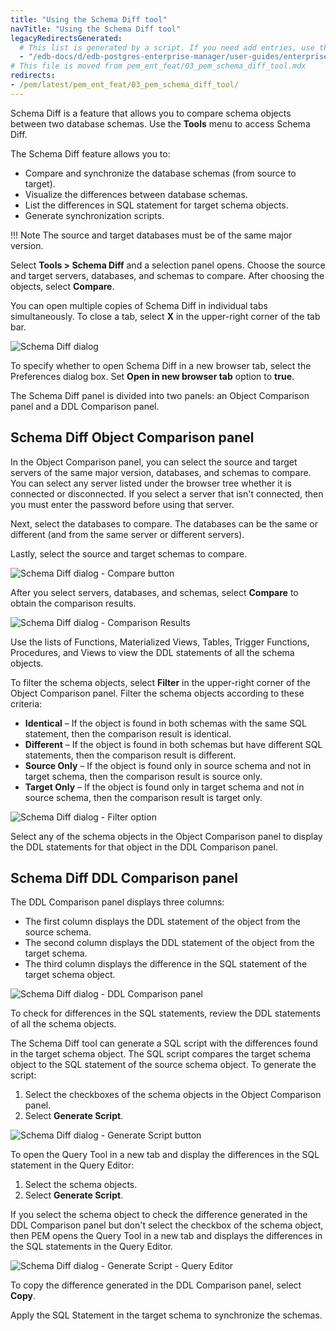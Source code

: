 ```yaml
---
title: "Using the Schema Diff tool"
navTitle: "Using the Schema Diff tool"
legacyRedirectsGenerated:
  # This list is generated by a script. If you need add entries, use the `legacyRedirects` key.
  - "/edb-docs/d/edb-postgres-enterprise-manager/user-guides/enterprise-features-guide/8.0/pem_schema_diff_tool.html"
# This file is moved from pem_ent_feat/03_pem_schema_diff_tool.mdx
redirects:
- /pem/latest/pem_ent_feat/03_pem_schema_diff_tool/
---
```


Schema Diff is a feature that allows you to compare schema objects between two database schemas. Use the **Tools** menu to access Schema Diff.

The Schema Diff feature allows you to:

-   Compare and synchronize the database schemas (from source to target).
-   Visualize the differences between database schemas.
-   List the differences in SQL statement for target schema objects.
-   Generate synchronization scripts.

!!! Note
    The source and target databases must be of the same major version.

Select **Tools > Schema Diff** and a selection panel opens. Choose the source and target servers, databases, and schemas to compare. After choosing the objects, select **Compare**.

You can open multiple copies of Schema Diff in individual tabs simultaneously. To close a tab, select **X** in the upper-right corner of the tab bar.

![Schema Diff dialog](images/schema_diff_dialog.png)

To specify whether to open Schema Diff in a new browser tab, select the Preferences dialog box. Set **Open in new browser tab** option to **true**.

The Schema Diff panel is divided into two panels: an Object Comparison panel and a DDL Comparison panel.

## Schema Diff Object Comparison panel

In the Object Comparison panel, you can select the source and target servers of the same major version, databases, and schemas to compare. You can select any server listed under the browser tree whether it is connected or disconnected. If you select a server that isn't connected, then you must enter the password before using that server.

Next, select the databases to compare. The databases can be the same or different (and from the same server or different servers).

Lastly, select the source and target schemas to compare.

![Schema Diff dialog - Compare button](images/schema_diff_compare_button.png)

After you select servers, databases, and schemas, select **Compare** to obtain the comparison results.

![Schema Diff dialog - Comparison Results](images/schema_diff_comparison_results.png)

Use the lists of Functions, Materialized Views, Tables, Trigger Functions, Procedures, and Views to view the DDL statements of all the schema objects.

To filter the schema objects, select **Filter** in the upper-right corner of the Object Comparison panel. Filter the schema objects according to these criteria:

-   **Identical** – If the object is found in both schemas with the same SQL statement, then the comparison result is identical.
-   **Different** – If the object is found in both schemas but have different SQL statements, then the comparison result is different.
-   **Source Only** – If the object is found only in source schema and not in target schema, then the comparison result is source only.
-   **Target Only** – If the object is found only in target schema and not in source schema, then the comparison result is target only.

![Schema Diff dialog - Filter option](images/schema_diff_filter_option.png)

Select any of the schema objects in the Object Comparison panel to display the DDL statements for that object in the DDL Comparison panel.

## Schema Diff DDL Comparison panel

The DDL Comparison panel displays three columns:

-   The first column displays the DDL statement of the object from the source schema.
-   The second column displays the DDL statement of the object from the target schema.
-   The third column displays the difference in the SQL statement of the target schema object.

![Schema Diff dialog - DDL Comparison panel](images/schema_diff_DDL_comparison.png)

To check for differences in the SQL statements, review the DDL statements of all the schema objects.

The Schema Diff tool can generate a SQL script with the differences found in the target schema object. The SQL script compares the target schema object to the SQL statement of the source schema object. To generate the script:
1.   Select the checkboxes of the schema objects in the Object Comparison panel.
1.   Select **Generate Script**.

![Schema Diff dialog - Generate Script button](images/schema_diff_generate_script.png)

To open the Query Tool in a new tab and display the differences in the SQL statement in the Query Editor: 
1.   Select the schema objects.
1.   Select **Generate Script**.

If you select the schema object to check the difference generated in the DDL Comparison panel but don't select the checkbox of the schema object, then PEM opens the Query Tool in a new tab and displays the differences in the SQL statements in the Query Editor.

![Schema Diff dialog - Generate Script - Query Editor](images/schema_diff_generate_script_query_editor.png)

To copy the difference generated in the DDL Comparison panel, select **Copy**.

Apply the SQL Statement in the target schema to synchronize the schemas.
